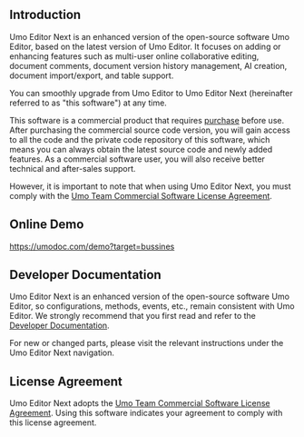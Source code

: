 ## Introduction

Umo Editor Next is an enhanced version of the open-source software Umo Editor, based on the latest version of Umo Editor. It focuses on adding or enhancing features such as multi-user online collaborative editing, document comments, document version history management, AI creation, document import/export, and table support. 

You can smoothly upgrade from Umo Editor to Umo Editor Next (hereinafter referred to as "this software") at any time.

This software is a commercial product that requires [purchase](https://umodoc.com/business) before use. After purchasing the commercial source code version, you will gain access to all the code and the private code repository of this software, which means you can always obtain the latest source code and newly added features. As a commercial software user, you will also receive better technical and after-sales support.

However, it is important to note that when using Umo Editor Next, you must comply with the [Umo Team Commercial Software License Agreement](next/license).

## Online Demo

https://umodoc.com/demo?target=bussines

## Developer Documentation

Umo Editor Next is an enhanced version of the open-source software Umo Editor, so configurations, methods, events, etc., remain consistent with Umo Editor. We strongly recommend that you first read and refer to the [Developer Documentation](https://editor.umodoc.com/en/docs).

For new or changed parts, please visit the relevant instructions under the Umo Editor Next navigation.

## License Agreement

Umo Editor Next adopts the [Umo Team Commercial Software License Agreement](next/license). Using this software indicates your agreement to comply with this license agreement.
